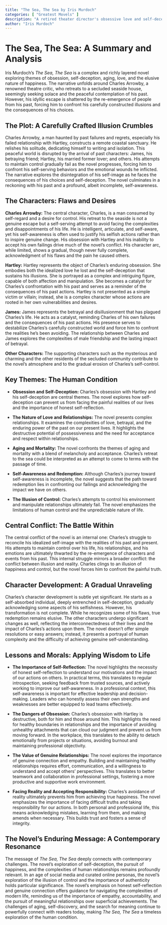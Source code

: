 ```yaml
---
title: "The Sea, The Sea by Iris Murdoch"
categories: [ "Greatest Movels" ]
description: "A retired theater director's obsessive love and self-deception."
author: "Iris Murdoch"
---
```

# The Sea, The Sea: A Summary and Analysis

Iris Murdoch's *The Sea, The Sea* is a complex and richly layered novel exploring themes of obsession, self-deception, aging, love, and the elusive nature of happiness.  The narrative unfolds around Charles Arrowby, a renowned theatre critic, who retreats to a secluded seaside house, seemingly seeking solace and the peaceful contemplation of his past. However, his idyllic escape is shattered by the re-emergence of people from his past, forcing him to confront his carefully constructed illusions and the consequences of his choices.


## The Plot: A Carefully Crafted Illusion Crumbles

Charles Arrowby, a man haunted by past failures and regrets, especially his failed relationship with Hartley, constructs a remote coastal sanctuary. He relishes his solitude, dedicating himself to writing and isolation. This peaceful world is disrupted by the arrival of past characters: James, his betraying friend; Hartley, his married former lover; and others.  His attempts to maintain control gradually fail as the novel progresses, forcing him to confront his self-serving behaviors and the emotional wounds he inflicted. The narrative explores the disintegration of his self-image as he faces the consequences of his choices and self-deception. The novel culminates in a reckoning with his past and a profound, albeit incomplete, self-awareness.


## The Characters: Flaws and Desires

**Charles Arrowby:** The central character, Charles, is a man consumed by self-regard and a desire for control. His retreat to the seaside is not a genuine escape but a self-serving attempt to avoid facing the complexities and disappointments of his life.  He is intelligent, articulate, and self-aware, yet his self-awareness is often used to justify his selfish actions rather than to inspire genuine change.  His obsession with Hartley and his inability to accept his own failings drive much of the novel's conflict.  His character arc, while limited, shows a gradual, though never fully complete, acknowledgment of his flaws and the pain he caused others.

**Hartley:**  Hartley represents the object of Charles's enduring obsession. She embodies both the idealized love he lost and the self-deception that sustains his illusions.  She is portrayed as a complex and intriguing figure, capable of both affection and manipulation. She becomes a catalyst for Charles's confrontation with his past and serves as a reminder of the consequences of his past actions. Hartley is not presented as a simple victim or villain; instead, she is a complex character whose actions are rooted in her own vulnerabilities and desires.

**James:**  James represents the betrayal and disillusionment that has plagued Charles's life. He acts as a catalyst, reminding Charles of his own failures and the consequences of his past actions. His presence serves to destabilize Charles's carefully constructed world and force him to confront the realities he's been avoiding.  The relationship between Charles and James explores the complexities of male friendship and the lasting impact of betrayal.

**Other Characters:** The supporting characters such as the mysterious and charming  and the other residents of the secluded community contribute to the novel's atmosphere and to the gradual erosion of Charles's self-control.


## Key Themes: The Human Condition

* **Obsession and Self-Deception:** Charles's obsession with Hartley and his self-deception are central themes. The novel explores how self-deception can prevent us from facing the painful realities of our lives and the importance of honest self-reflection.

* **The Nature of Love and Relationships:** The novel presents complex relationships. It examines the complexities of love, betrayal, and the enduring power of the past on our present lives. It highlights the destructive potential of possessiveness and the need for acceptance and respect within relationships.

* **Aging and Mortality:** The novel confronts the themes of aging and mortality with a blend of melancholy and acceptance. Charles's retreat to the sea could be interpreted as an attempt to come to terms with the passage of time.

* **Self-Awareness and Redemption:** Although Charles's journey toward self-awareness is incomplete, the novel suggests that the path toward redemption lies in confronting our failings and acknowledging the impact we have on others.

* **The Illusion of Control:**  Charles's attempts to control his environment and manipulate relationships ultimately fail. The novel emphasizes the limitations of human control and the unpredictable nature of life.


## Central Conflict: The Battle Within

The central conflict of the novel is an internal one: Charles's struggle to reconcile his idealized self-image with the realities of his past and present.  His attempts to maintain control over his life, his relationships, and his emotions are ultimately thwarted by the re-emergence of characters and events from his past. This internal struggle mirrors a broader conflict: the conflict between illusion and reality.  Charles clings to an illusion of happiness and control, but the novel forces him to confront the painful truth.


## Character Development: A Gradual Unraveling

Charles's character development is subtle yet significant. He starts as a self-absorbed individual, deeply entrenched in self-deception, gradually acknowledging some aspects of his selfishness. However, his transformation is not complete. While he recognizes some of his flaws, true redemption remains elusive. The other characters undergo significant changes as well, reflecting the interconnectedness of their lives and the impact of Charles's actions upon them. The novel doesn't offer simple resolutions or easy answers; instead, it presents a portrayal of human complexity and the difficulty of achieving genuine self-understanding.


## Lessons and Morals: Applying Wisdom to Life

* **The Importance of Self-Reflection:** The novel highlights the necessity of honest self-reflection to understand our motivations and the impact of our actions on others.  In practical terms, this translates to regular introspection, seeking feedback from trusted sources, and actively working to improve our self-awareness.  In a professional context, this self-awareness is important for effective leadership and decision-making. Leaders who can honestly assess their own strengths and weaknesses are better equipped to lead teams effectively.

* **The Dangers of Obsession:** Charles's obsession with Hartley is destructive, both for him and those around him.  This highlights the need for healthy boundaries in relationships and the importance of avoiding unhealthy attachments that can cloud our judgment and prevent us from moving forward. In the workplace, this translates to the ability to detach emotionally from projects or situations, avoiding burnout and maintaining professional objectivity.

* **The Value of Genuine Relationships:** The novel explores the importance of genuine connection and empathy.  Building and maintaining healthy relationships requires effort, communication, and a willingness to understand and accept others' perspectives.  This translates to better teamwork and collaboration in professional settings, fostering a more productive and supportive work environment.

* **Facing Reality and Accepting Responsibility:** Charles's avoidance of reality ultimately prevents him from achieving true happiness.  The novel emphasizes the importance of facing difficult truths and taking responsibility for our actions. In both personal and professional life, this means acknowledging mistakes, learning from them, and making amends when necessary.  This builds trust and fosters a sense of integrity.


## The Novel's Enduring Message: A Contemporary Resonance

The message of *The Sea, The Sea* deeply connects with contemporary challenges. The novel's exploration of self-deception, the pursuit of happiness, and the complexities of human relationships remains profoundly relevant. In an age of social media and curated online personas, the novel's exploration of the illusion of control and the importance of authenticity holds particular significance. The novel's emphasis on honest self-reflection and genuine connection offers guidance for navigating the complexities of modern life, reminding us of the importance of empathy, accountability, and the pursuit of meaningful relationships over superficial achievements. The challenges of aging, self-discovery, and the search for meaning continue to powerfully connect with readers today, making *The Sea, The Sea* a timeless exploration of the human condition.

